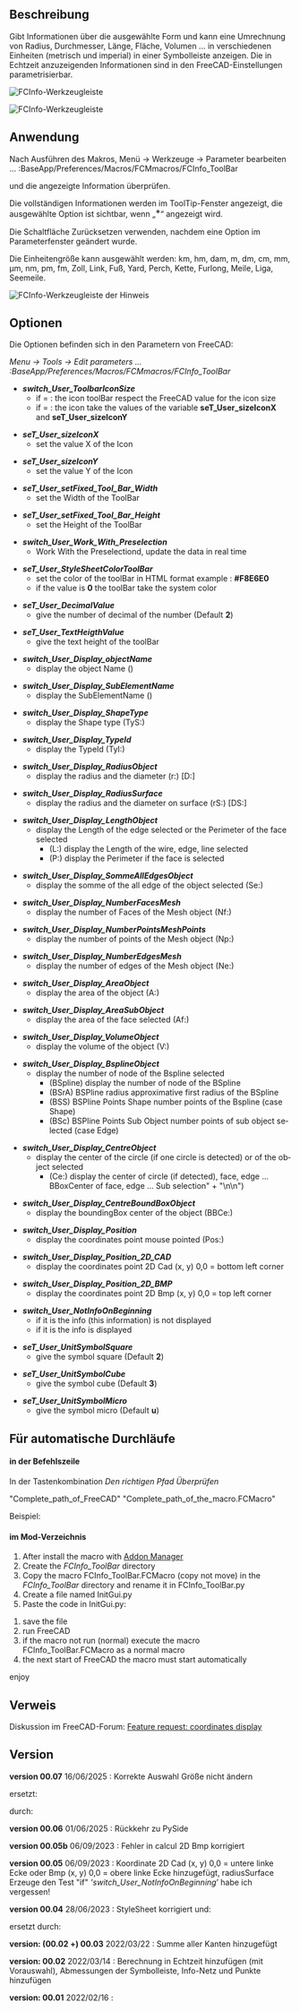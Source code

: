 <languages/>

{{Macro/de
|Name=FCInfo Werkzeugleiste
|Icon=FCInfoToolBar.png
|Description=Gibt Informationen über die ausgewählte Form und kann eine Umrechnung von Radius, Durchmesser, Länge, Fläche, Volumen ... in verschiedenen Einheiten (metrisch und imperial) in einer Symbolleiste anzeigen. Die in Echtzeit anzuzeigenden Informationen sind in den Parametern von FreeCAD parametrisierbar.
|Author=Mario52
|Version=00.07
|Date=2025/06/16
|FCVersion=0.18 und mehr
|Download=[https://wiki.freecad.org/images/9/9d/FCInfoToolBar.png Werkzeugleisten-Symbol]
|SeeAlso=[[Arch_Survey/de|Arch Inspizieren]], [[Macro_FCInfo/de|Makro FC Information]], [[Macro_FCInfoGlass/de|Makro FC Gläserne Information]]
}}

<span id="Description"></span>
==Beschreibung==

Gibt Informationen über die ausgewählte Form und kann eine Umrechnung von Radius, Durchmesser, Länge, Fläche, Volumen ... in verschiedenen Einheiten (metrisch und imperial) in einer Symbolleiste anzeigen. Die in Echtzeit anzuzeigenden Informationen sind in den FreeCAD-Einstellungen parametrisierbar.

{{Codeextralink|https://gist.githubusercontent.com/mario52a/e382adbe41747788ad15a18eb206a872/raw/2fbf7ea13a1c2f8af616d7368e43f188334e4559/FCInfo_ToolBar.FCMacro}}

[[Image:Macro_FCInfo_ToolBar_00.png|FCInfo-Werkzeugleiste]]
{{Caption|FCInfo-Werkzeugleiste}}

[[File:FCInfo_ToolBar_Animate01.gif|FCInfo-Werkzeugleiste]]
{{Caption|FCInfo-Werkzeugleiste in Aktion}}

<span id="Usage"></span>
==Anwendung==

Nach Ausführen des Makros, Menü → Werkzeuge → Parameter bearbeiten ... :BaseApp/Preferences/Macros/FCMmacros/FCInfo_ToolBar

und die angezeigte Information überprüfen.

Die vollständigen Informationen werden im ToolTip-Fenster angezeigt, die ausgewählte Option ist sichtbar, wenn „<big>*</big>“ angezeigt wird.

Die Schaltfläche Zurücksetzen verwenden, nachdem eine Option im Parameterfenster geändert wurde.

Die Einheitengröße kann ausgewählt werden:
km, hm, dam, m, dm, cm, mm, µm, nm, pm, fm, Zoll, Link, Fuß, Yard, Perch, Kette, Furlong, Meile, Liga, Seemeile.

[[Image:Macro_FCInfo_ToolBar_01.png|FCInfo-Werkzeugleiste der Hinweis]]
{{Caption|FCInfo-Werkzeugleiste der Hinweis}}

<span id="Options"></span>
==Optionen==

Die Optionen befinden sich in den Parametern von FreeCAD:

<div lang="en" dir="ltr" class="mw-content-ltr">
''Menu → Tools → Edit parameters ... :BaseApp/Preferences/Macros/FCMmacros/FCInfo_ToolBar''
</div> 

<div lang="en" dir="ltr" class="mw-content-ltr">
*'''''switch_User_ToolbarIconSize'''''
** if = {{FALSE}}: the icon toolBar respect the FreeCAD value for the icon size
** if = {{TRUE}}: the icon take the values of the variable '''seT_User_sizeIconX''' and '''seT_User_sizeIconY'''
</div>

<div lang="en" dir="ltr" class="mw-content-ltr">
*'''''seT_User_sizeIconX'''''
**set the value X of the Icon
</div>

<div lang="en" dir="ltr" class="mw-content-ltr">
*'''''seT_User_sizeIconY'''''
**set the value Y of the Icon
</div>

<div lang="en" dir="ltr" class="mw-content-ltr">
*'''''seT_User_setFixed_Tool_Bar_Width'''''
**set the Width of the ToolBar
</div>

<div lang="en" dir="ltr" class="mw-content-ltr">
*'''''seT_User_setFixed_Tool_Bar_Height'''''
**set the Height of the ToolBar
</div>

<div lang="en" dir="ltr" class="mw-content-ltr">
*'''''switch_User_Work_With_Preselection'''''
**Work With the Preselectiond, update the data in real time
</div>

<div lang="en" dir="ltr" class="mw-content-ltr">
*'''''seT_User_StyleSheetColorToolBar'''''
**set the color of the toolBar in HTML format example : '''#F8E6E0'''
**if the value is '''0''' the toolBar take the system color
</div> 

<div lang="en" dir="ltr" class="mw-content-ltr">
*'''''seT_User_DecimalValue'''''
**give the number of decimal of the number (Default '''2''')
</div>

<div lang="en" dir="ltr" class="mw-content-ltr">
*'''''seT_User_TextHeigthValue'''''
**give the text height of the toolBar
</div>

<div lang="en" dir="ltr" class="mw-content-ltr">
*'''''switch_User_Display_objectName'''''
** display the object Name ()
</div>

<div lang="en" dir="ltr" class="mw-content-ltr">
*'''''switch_User_Display_SubElementName'''''
**display the SubElementName ()
</div>

<div lang="en" dir="ltr" class="mw-content-ltr">
*'''''switch_User_Display_ShapeType'''''
**display the Shape type (TyS:)
</div>

<div lang="en" dir="ltr" class="mw-content-ltr">
*'''''switch_User_Display_TypeId'''''
**display the TypeId (TyI:)
</div>

<div lang="en" dir="ltr" class="mw-content-ltr">
*'''''switch_User_Display_RadiusObject'''''
**display the radius and the diameter (r:) [D:]
</div>

<div lang="en" dir="ltr" class="mw-content-ltr">
*'''''switch_User_Display_RadiusSurface'''''
**display the radius and the diameter on surface (rS:) [DS:]
</div>

<div lang="en" dir="ltr" class="mw-content-ltr">
*'''''switch_User_Display_LengthObject'''''
**display the Length of the edge selected or the Perimeter of the face selected 
***(L:) display the Length of the wire, edge, line selected
***(P:) display the Perimeter if the face is selected
</div>

<div lang="en" dir="ltr" class="mw-content-ltr">
*'''''switch_User_Display_SommeAllEdgesObject'''''
**display the somme of the all edge of the object selected (Se:)
</div>

<div lang="en" dir="ltr" class="mw-content-ltr">
*'''''switch_User_Display_NumberFacesMesh'''''
**display the number of Faces of the Mesh object (Nf:)
</div>

<div lang="en" dir="ltr" class="mw-content-ltr">
*'''''switch_User_Display_NumberPointsMeshPoints'''''
**display the number of points of the Mesh object (Np:)
</div>

<div lang="en" dir="ltr" class="mw-content-ltr">
*'''''switch_User_Display_NumberEdgesMesh'''''
**display the number of edges of the Mesh object (Ne:)
</div>

<div lang="en" dir="ltr" class="mw-content-ltr">
*'''''switch_User_Display_AreaObject'''''
**display the area of the object (A:)
</div>

<div lang="en" dir="ltr" class="mw-content-ltr">
*'''''switch_User_Display_AreaSubObject'''''
**display the area of the face selected (Af:)
</div>

<div lang="en" dir="ltr" class="mw-content-ltr">
*'''''switch_User_Display_VolumeObject'''''
**display the volume of the object (V:)
</div>

<div lang="en" dir="ltr" class="mw-content-ltr">
*'''''switch_User_Display_BsplineObject'''''
**display the number of node of the Bspline selected
***(BSpline) display the number of node of the BSpline
***(BSrA) BSPline radius approximative first radius of the BSpline
***(BSS) BSPline Points Shape number points of the Bspline (case Shape)
***(BSc) BSPline Points Sub Object number points of sub object selected (case Edge)
</div>

<div lang="en" dir="ltr" class="mw-content-ltr">
*'''''switch_User_Display_CentreObject'''''
**display the center of the circle (if one circle is detected) or of the object selected
***(Ce:) display the center of circle (if detected), face, edge ... BBoxCenter of face, edge ... Sub selection" + "\n\n")
</div>

<div lang="en" dir="ltr" class="mw-content-ltr">
*'''''switch_User_Display_CentreBoundBoxObject'''''
**display the boundingBox center of the object (BBCe:)
</div>

<div lang="en" dir="ltr" class="mw-content-ltr">
*'''''switch_User_Display_Position'''''
**display the coordinates point mouse pointed (Pos:)
</div>

<div lang="en" dir="ltr" class="mw-content-ltr">
*'''''switch_User_Display_Position_2D_CAD'''''
**display the coordinates point 2D Cad (x, y) 0,0 = bottom left corner
</div>

<div lang="en" dir="ltr" class="mw-content-ltr">
*'''''switch_User_Display_Position_2D_BMP'''''
**display the coordinates point 2D Bmp (x, y) 0,0 = top left corner
</div>

<div lang="en" dir="ltr" class="mw-content-ltr">
*'''''switch_User_NotInfoOnBeginning'''''
**if it is {{FALSE}} the info (this information) is not displayed
**if it is {{TRUE}} the info is displayed
</div>

<div lang="en" dir="ltr" class="mw-content-ltr">
*'''''seT_User_UnitSymbolSquare'''''
**give the symbol square (Default '''2''')
</div>

<div lang="en" dir="ltr" class="mw-content-ltr">
*'''''seT_User_UnitSymbolCube'''''
**give the symbol cube (Default '''3''')
</div>

<div lang="en" dir="ltr" class="mw-content-ltr">
*'''''seT_User_UnitSymbolMicro'''''
**give the symbol micro (Default '''u''')
</div>

<span id="For_automatic_Run"></span>
==Für automatische Durchläufe==

<span id="in_command_line"></span>
====in der Befehlszeile====

In der Tastenkombination ''Den richtigen Pfad Überprüfen''

"Complete_path_of_FreeCAD" "Complete_path_of_the_macro.FCMacro"

Beispiel:

{{Code|code=
"C:/FreeCAD_0.20.26858_Win-LPv12.5.4_vc17.x-x86-64/bin/FreeCAD.exe" "C:/Users/User/AppData/Roaming/FreeCAD/Macro/FCInfo_ToolBar.FCMacro"
}}

<span id="in_Mod_directory"></span>
==== im Mod-Verzeichnis ====

<div lang="en" dir="ltr" class="mw-content-ltr">
#After install the macro with [[Std_AddonMgr|Addon Manager]]
#Create the ''FCInfo_ToolBar'' directory
#Copy the macro FCInfo_ToolBar.FCMacro (copy not move) in the ''FCInfo_ToolBar'' directory and rename it in FCInfo_ToolBar.py
#Create a file named InitGui.py
#Paste the code in InitGui.py:
</div>

{{Code|code=
#### FC Version: 0.1 #16/02/2022
#### Mario52
#### FCInfo_ToolBar : mini FCInfo ####
#
import importlib
from importlib import reload
import FreeCAD, FreeCADGui
App = FreeCAD
Gui = FreeCADGui

<!--T:46-->
switch_User_NotRunAuto = FreeCAD.ParamGet("User parameter:BaseApp/Preferences/Macros/FCMmacros/FCInfo_ToolBar").GetBool("switch_User_NotRunAuto")
## switch_User_NotRunAuto 0 (False) = run the macro in begin
## switch_User_NotRunAuto 1 (True)  = not run automatic the macro

<!--T:47-->
if switch_User_NotRunAuto == False:
    import FCInfo_ToolBar
    #reload(FCInfo_ToolBar)
    FreeCAD.ParamGet("User parameter:BaseApp/Preferences/Macros/FCMmacros/FCInfo_ToolBar").SetBool("switch_User_NotRunAuto", False)
    #FreeCAD.Console.PrintMessage("InitGui Ok FCInfo_ToolBar" + "\n")
}}

<div lang="en" dir="ltr" class="mw-content-ltr">
#save the file
#run FreeCAD
#if the macro not run (normal) execute the macro FCInfo_ToolBar.FCMacro as a normal macro
#the next start of FreeCAD the macro must start automatically
enjoy
</div>

<span id="Link"></span>
==Verweis==

Diskussion im FreeCAD-Forum: [https://forum.freecad.org/viewtopic.php?f=8&t=66294 Feature request: coordinates display]

==Version==

'''version 00.07''' 16/06/2025 : Korrekte Auswahl Größe nicht ändern 

ersetzt:

{{Code|code=
    QtCore.QObject.connect(comboBox_ToolBar, QtCore.SIGNAL("currentIndexChanged(QString)"), SIGNAL_comboBox_Changed)
}}

durch:

{{Code|code=
    comboBox_ToolBar.currentTextChanged.connect(SIGNAL_comboBox_Changed)
}}

'''version 00.06''' 01/06/2025 : Rückkehr zu PySide

'''version 00.05b''' 06/09/2023 : Fehler in  calcul 2D Bmp korrigiert

'''version 00.05''' 06/09/2023 : Koordinate 2D Cad (x, y) 0,0 = untere linke Ecke oder Bmp  (x, y) 0,0 = obere linke Ecke hinzugefügt, radiusSurface<br>Erzeuge den Test "if" '''switch_User_NotInfoOnBeginning''’ habe ich vergessen!

'''version 00.04''' 28/06/2023 : StyleSheet korrigiert und:

{{Code|code=
                        sommeEdgesSTR = str(sommeEdges)
}}
ersetzt durch:
{{Code|code=
                        sommeEdgesSTR = str(round(sommeEdges * uniteM, seT_User_DecimalValue)) + " " + uniteMs
}}

'''version: (00.02 +) 00.03''' 2022/03/22 : Summe aller Kanten hinzugefügt

'''version: 00.02''' 2022/03/14 : Berechnung in Echtzeit hinzufügen (mit Vorauswahl), Abmessungen der Symbolleiste, Info-Netz und Punkte hinzufügen

'''version: 00.01''' 2022/02/16 :